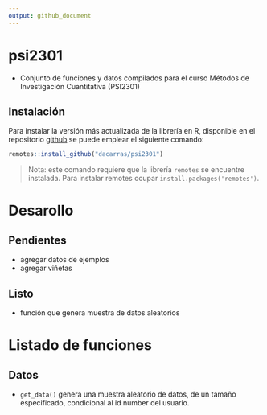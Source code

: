 ```yaml
---
output: github_document
---
```


# psi2301

- Conjunto de funciones y datos compilados para el curso Métodos de Investigación Cuantitativa (PSI2301)


## Instalación

Para instalar la versión más actualizada de la librería en R, disponible en el repositorio [github](https://github.com/dacarras/psi2301) se puede emplear el siguiente comando:

``` r
remotes::install_github("dacarras/psi2301")
```

>Nota: este comando requiere que la librería `remotes` se encuentre instalada. Para instalar remotes ocupar `install.packages('remotes')`.

# Desarollo

## Pendientes

- agregar datos de ejemplos
- agregar viñetas


## Listo

- función que genera muestra de datos aleatorios

# Listado de funciones

## Datos

- `get_data()` genera una muestra aleatorio de datos, de un tamaño especificado, condicional al id number del usuario.

